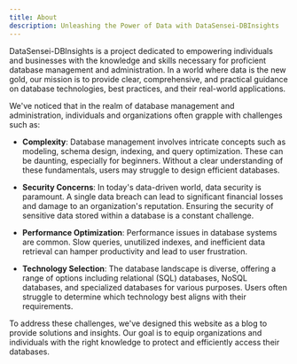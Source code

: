 ```yaml
---
title: About
description: Unleashing the Power of Data with DataSensei-DBInsights
---
```


DataSensei-DBInsights is a project dedicated to empowering individuals and businesses with the knowledge and skills necessary for proficient database management and administration. In a world where data is the new gold, our mission is to provide clear, comprehensive, and practical guidance on database technologies, best practices, and their real-world applications.

We've noticed that in the realm of database management and administration, individuals and organizations often grapple with challenges such as:

- **Complexity**: Database management involves intricate concepts such as modeling, schema design, indexing, and query optimization. These can be daunting, especially for beginners. Without a clear understanding of these fundamentals, users may struggle to design efficient databases.

- **Security Concerns**: In today's data-driven world, data security is paramount. A single data breach can lead to significant financial losses and damage to an organization's reputation. Ensuring the security of sensitive data stored within a database is a constant challenge.

- **Performance Optimization**: Performance issues in database systems are common. Slow queries, unutilized indexes, and inefficient data retrieval can hamper productivity and lead to user frustration.

- **Technology Selection**: The database landscape is diverse, offering a range of options including relational (SQL) databases, NoSQL databases, and specialized databases for various purposes. Users often struggle to determine which technology best aligns with their requirements.

To address these challenges, we've designed this website as a blog to provide solutions and insights. Our goal is to equip organizations and individuals with the right knowledge to protect and efficiently access their databases.